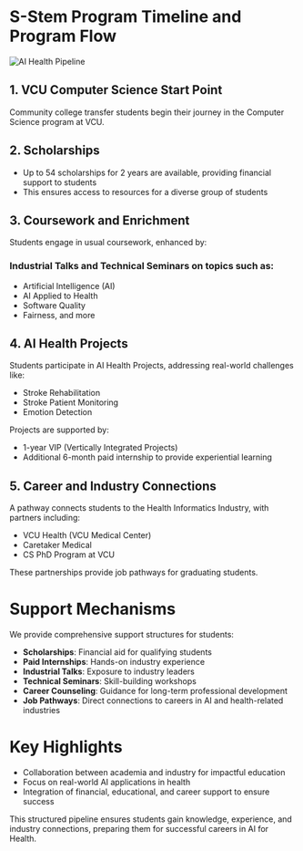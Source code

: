 # S-Stem Program Timeline and Program Flow

![AI Health Pipeline](/img/VCU/AIHealth.png)

## 1. VCU Computer Science Start Point
Community college transfer students begin their journey in the Computer Science program at VCU.

## 2. Scholarships
- Up to 54 scholarships for 2 years are available, providing financial support to students
- This ensures access to resources for a diverse group of students

## 3. Coursework and Enrichment
Students engage in usual coursework, enhanced by:

### Industrial Talks and Technical Seminars on topics such as:
- Artificial Intelligence (AI)
- AI Applied to Health
- Software Quality
- Fairness, and more

## 4. AI Health Projects
Students participate in AI Health Projects, addressing real-world challenges like:
- Stroke Rehabilitation
- Stroke Patient Monitoring
- Emotion Detection

Projects are supported by:
- 1-year VIP (Vertically Integrated Projects)
- Additional 6-month paid internship to provide experiential learning

## 5. Career and Industry Connections
A pathway connects students to the Health Informatics Industry, with partners including:
- VCU Health (VCU Medical Center)
- Caretaker Medical
- CS PhD Program at VCU

These partnerships provide job pathways for graduating students.

# Support Mechanisms

We provide comprehensive support structures for students:

- **Scholarships**: Financial aid for qualifying students
- **Paid Internships**: Hands-on industry experience
- **Industrial Talks**: Exposure to industry leaders
- **Technical Seminars**: Skill-building workshops
- **Career Counseling**: Guidance for long-term professional development
- **Job Pathways**: Direct connections to careers in AI and health-related industries

# Key Highlights

- Collaboration between academia and industry for impactful education
- Focus on real-world AI applications in health
- Integration of financial, educational, and career support to ensure success

This structured pipeline ensures students gain knowledge, experience, and industry connections, preparing them for successful careers in AI for Health.